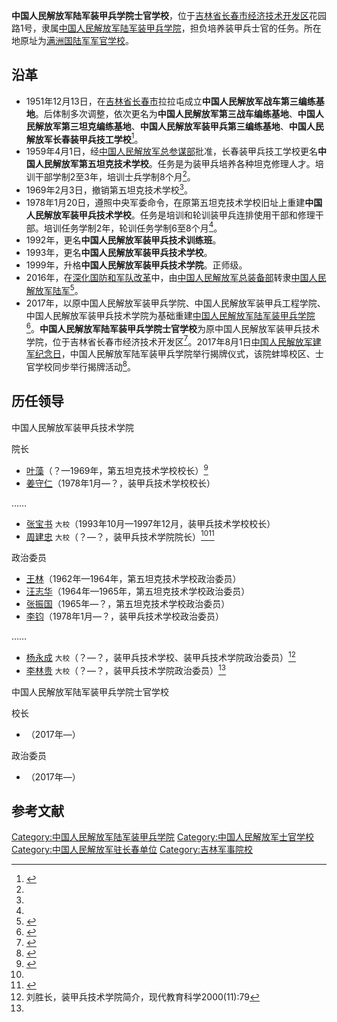 {{高校
|名称    =中国人民解放军陆军装甲兵学院士官学校
|外文名  =
|图像    =[[File:China_Emblem_PLA.svg|200px]]
|图像说明=
|校训    =
|建校    =2017年
|闭校    =
|类型    =军事高校
|校长    =
|院长    =
|书记    =
|教师    =
|职工    =
|学生    =
|地址    ={{CHN}}[[吉林省|吉林省]][[长春市|长春市]][[长春经济技术开发区|经济技术开发区]][[东方广场街道|东方广场街道]]洋浦大街花园路1号
|校园环境=
|面积    =
|代表色  =
|隶属    =
|邮编    =
|电话    =
|网站    =
|标志    =
|脚注    =
}}

'''中国人民解放军陆军装甲兵学院士官学校'''，位于[[吉林省|吉林省]][[长春市|长春市]][[长春经济技术开发区|经济技术开发区]]花园路1号，隶属[[中国人民解放军陆军装甲兵学院|中国人民解放军陆军装甲兵学院]]，担负培养装甲兵士官的任务。所在地原址为[[满洲国陆军军官学校|满洲国陆军军官学校]]。

== 沿革 ==
*1951年12月13日，在[[吉林省|吉林省]][[长春市|长春市]]拉拉屯成立'''中国人民解放军战车第三编练基地'''。后体制多次调整，依次更名为'''中国人民解放军第三战车编练基地'''、'''中国人民解放军第三坦克编练基地'''、'''中国人民解放军装甲兵第三编练基地'''、'''中国人民解放军长春装甲兵技工学校'''<ref name="jlszjsz"> {{Cite book|title=吉林省志·军事志|author=吉林省地方志编纂委员会|publisher=吉林人民出版社|year=1996年|quote=第一篇　体制 第八章　中国人民解放军 第三节　军校}} </ref>。
*1959年4月1日，经[[中国人民解放军总参谋部|中国人民解放军总参谋部]]批准，长春装甲兵技工学校更名'''中国人民解放军第五坦克技术学校'''。任务是为装甲兵培养各种坦克修理人才。培训干部学制2至3年，培训士兵学制8个月<ref name="jlszjsz" />。
*1969年2月3日，撤销第五坦克技术学校<ref name="jlszjsz" />。
*1978年1月20日，遵照中央军委命令，在原第五坦克技术学校旧址上重建'''中国人民解放军装甲兵技术学校'''。任务是培训和轮训装甲兵连排使用干部和修理干部。培训任务学制2年，轮训任务学制6至8个月<ref name="jlszjsz" />。
*1992年，更名'''中国人民解放军装甲兵技术训练班'''。
*1993年，更名'''中国人民解放军装甲兵技术学校'''。
*1999年，升格'''中国人民解放军装甲兵技术学院'''。正师级。
*2016年，在[[深化国防和军队改革|深化国防和军队改革]]中，由[[中国人民解放军总装备部|中国人民解放军总装备部]]转隶[[中国人民解放军陆军|中国人民解放军陆军]]<ref>{{Cite web|url=http://news.comicyu.com/2016/09/01/200253.html|title=连营吹号角，沙场秋点兵 吉林动画学院隆重举行2016级新生军训开营仪式|date=2016-09-01|publisher=漫域联播|accessdate=2019-01-27|archive-date=2020-04-24|archive-url=https://web.archive.org/web/20200424111738/http://news.comicyu.com/2016/09/01/200253.html|dead-url=no}}</ref>。
*2017年，以原中国人民解放军装甲兵学院、中国人民解放军装甲兵工程学院、中国人民解放军装甲兵技术学院为基础重建[[中国人民解放军陆军装甲兵学院|中国人民解放军陆军装甲兵学院]]<ref>{{Cite web|url=http://news.ifeng.com/a/20170530/51183107_0.shtml|title=2017年军队招生单位名录发布 军改后院校新名称曝光|date=2017-05-30|publisher=凤凰网|accessdate=2019-01-27|archive-date=2018-10-13|archive-url=https://web.archive.org/web/20181013172434/http://news.ifeng.com/a/20170530/51183107_0.shtml|dead-url=no}}</ref>。'''中国人民解放军陆军装甲兵学院士官学校'''为原中国人民解放军装甲兵技术学院，位于吉林省长春市经济技术开发区<ref name="xunli">{{Cite web|url=http://www.81.cn/jwgz/2017-06/03/content_7627116.htm|title=2017年军校巡礼第二站：陆军装甲兵学院（附报考指南）|date=2017-06-03|publisher=中国军网|accessdate=2019-01-27|archive-date=2020-04-24|archive-url=https://web.archive.org/web/20200424111744/http://www.81.cn/jwgz/2017-06/03/content_7627116.htm|dead-url=no}}</ref>。2017年8月1日[[中国人民解放军建军纪念日|中国人民解放军建军纪念日]]，中国人民解放军陆军装甲兵学院举行揭牌仪式，该院蚌埠校区、士官学校同步举行揭牌活动<ref name="jiepai">{{Cite web|url=http://www.thepaper.cn/newsDetail_forward_1749302|title=陆军装甲兵学院今日举行揭牌仪式，徐航、杨戈分任院长政委|date=2017-08-01|publisher=澎湃新闻|accessdate=2019-01-27|archive-date=2020-04-24|archive-url=https://web.archive.org/web/20200424111750/http://www.thepaper.cn/newsDetail_forward_1749302|dead-url=no}}</ref>。

== 历任领导 ==
;中国人民解放军装甲兵技术学院
{{col-begin}}
{{col-2}}
; 院长
*[[叶藻|叶藻]]（？—1969年，第五坦克技术学校校长）<ref name="yezao">{{Cite web|url=http://mil.news.sina.com.cn/2006-03-09/0613355880.html|title=叶藻同志逝世|date=2006-03-09|publisher=新浪|accessdate=2019-01-27|archive-date=2020-04-24|archive-url=https://web.archive.org/web/20200424111752/http://mil.news.sina.com.cn/2006-03-09/0613355880.html|dead-url=no}}</ref>
*[[姜守仁|姜守仁]]（1978年1月—？，装甲兵技术学校校长）
……
*[[张宝书|张宝书]] <small>大校</small>（1993年10月—1997年12月，装甲兵技术学校校长）
*[[周建忠|周建忠]] <small>大校</small>（？—？，装甲兵技术学院院长）<ref name="zhouyang" /><ref name="jbjzzb">{{Cite web|url=http://zz.81.cn/content/2015-08/03/content_6612819.htm|title=中国人民解放军装甲兵技术学院|date=2015-08-03|publisher=军报记者|accessdate=2019-01-27|archive-url=https://web.archive.org/web/20190124014051/http://zz.81.cn/content/2015-08/03/content_6612819.htm|archive-date=2019-01-24|dead-url=yes}}</ref>

{{col-2}}
; 政治委员
*[[王林_(装甲兵)|王林]]（1962年—1964年，第五坦克技术学校政治委员）
*[[汪志华|汪志华]]（1964年—1965年，第五坦克技术学校政治委员）
*[[张振国_(装甲兵)|张振国]]（1965年—？，第五坦克技术学校政治委员）
*[[李钧_(装甲兵)|李钧]]（1978年1月—？，装甲兵技术学校政治委员）
……
*[[杨永成|杨永成]] <small>大校</small>（？—？，装甲兵技术学校、装甲兵技术学院政治委员）<ref name="zhouyang">刘胜长，装甲兵技术学院简介，现代教育科学2000(11):79</ref>
*[[李林贵|李林贵]] <small>大校</small>（？—？，装甲兵技术学院政治委员）<ref name="jbjzzb" />
{{col-end}}

;中国人民解放军陆军装甲兵学院士官学校
{{col-begin}}
{{col-2}}
; 校长
*[[]]（2017年—）
{{col-2}}
; 政治委员
*[[]]（2017年—）
{{col-end}}

== 参考文献 ==
{{Reflist}}

[[Category:中国人民解放军陆军装甲兵学院|Category:中国人民解放军陆军装甲兵学院]]
[[Category:中国人民解放军士官学校|Category:中国人民解放军士官学校]]
[[Category:中国人民解放军驻长春单位|Category:中国人民解放军驻长春单位]]
[[Category:吉林军事院校|Category:吉林军事院校]]